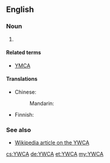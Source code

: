 ==English==

===Noun===
{{en-noun}}

# {{w|Young Women's Christian Association}}

====Related terms====
* [[YMCA]]

====Translations====
{{trans-top|YWCA}}
* Chinese:
*: Mandarin: {{t|cmn|基督教女青年會|tr=jīdùjiào nǚqīngnián huì|sc=Hani}}
{{trans-mid}}
* Finnish: {{qualifier|Nuorten Naisten Kristillinen Yhdistys}} {{t|fi|NNKY}}
{{trans-bottom}}

===See also===
* [[w:YWCA|Wikipedia article on the YWCA]]

[[cs:YWCA]]
[[de:YWCA]]
[[et:YWCA]]
[[my:YWCA]]